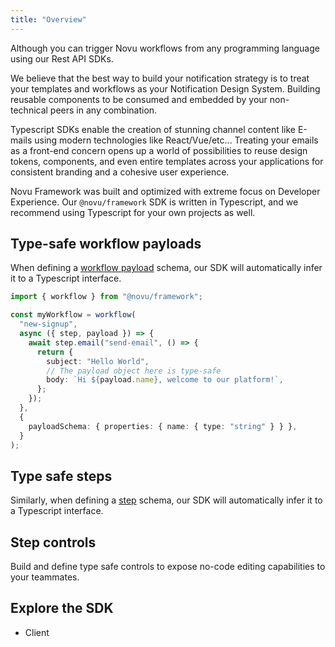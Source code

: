 ```yaml
---
title: "Overview"
---
```



Although you can trigger Novu workflows from any programming language using our Rest API SDKs.

We believe that the best way to build your notification strategy is to treat your templates and workflows as your Notification Design System.
Building reusable components to be consumed and embedded by your non-technical peers in any combination.

Typescript SDKs enable the creation of stunning channel content like E-mails using modern technologies like React/Vue/etc...
Treating your emails as a front-end concern opens up a world of possibilities to reuse design tokens, components, and even entire templates across your applications for consistent branding and a cohesive user experience.

Novu Framework was built and optimized with extreme focus on Developer Experience.
Our `@novu/framework` SDK is written in Typescript, and we recommend using Typescript for your own projects as well.

<FrameworkTerminal />

## Type-safe workflow payloads

When defining a [workflow payload](/concepts/payload) schema, our SDK will automatically infer it to a Typescript interface.

```typescript
import { workflow } from "@novu/framework";

const myWorkflow = workflow(
  "new-signup",
  async ({ step, payload }) => {
    await step.email("send-email", () => {
      return {
        subject: "Hello World",
        // The payload object here is type-safe
        body: `Hi ${payload.name}, welcome to our platform!`,
      };
    });
  },
  {
    payloadSchema: { properties: { name: { type: "string" } } },
  }
);
```

## Type safe steps

Similarly, when defining a [step](/framework/typescript/steps/introduction) schema, our SDK will automatically infer it to a Typescript interface.

## Step controls

Build and define type safe controls to expose no-code editing capabilities to your teammates.

## Explore the SDK

- Client
